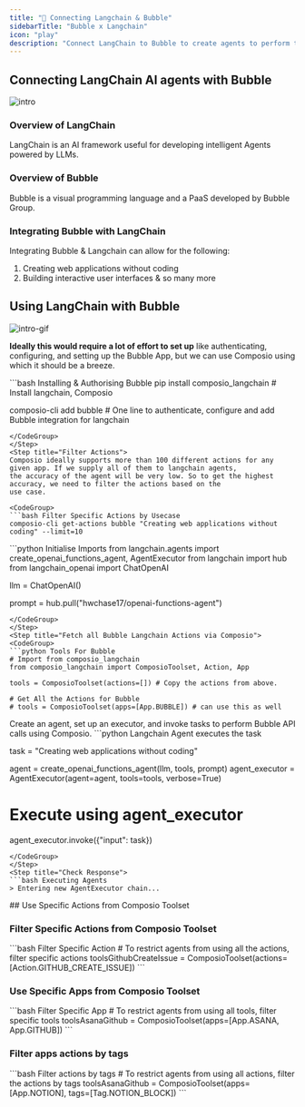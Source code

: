 ```yaml
---
title: "🚀 Connecting Langchain & Bubble"
sidebarTitle: "Bubble x Langchain"
icon: "play"
description: "Connect LangChain to Bubble to create agents to perform tasks using natural language"
---
```


## Connecting LangChain AI agents with Bubble
![intro](/media/intro.jpg)

### Overview of LangChain

LangChain is an AI framework useful for developing intelligent Agents powered by LLMs.

### Overview of Bubble

Bubble is a visual programming language and a PaaS developed by Bubble Group.

### Integrating Bubble with LangChain

Integrating Bubble & Langchain can allow for the following:

1. Creating web applications without coding
2. Building interactive user interfaces
& so many more

## Using LangChain with Bubble
![intro-gif](/media/intro.gif)
<Steps>
<Step title="Setting Up the Environment">

**Ideally this would require a lot of effort to set up** like authenticating, configuring, and setting up the Bubble App, but we can use Composio using which it should be a breeze.

<CodeGroup>
```bash Installing & Authorising Bubble
pip install composio_langchain # Install langchain, Composio 

composio-cli add bubble # One line to authenticate, configure and add Bubble integration for langchain
```
</CodeGroup>
</Step>
<Step title="Filter Actions">
Composio ideally supports more than 100 different actions for any given app. If we supply all of them to langchain agents, 
the accuracy of the agent will be very low. So to get the highest accuracy, we need to filter the actions based on the 
use case.

<CodeGroup>
```bash Filter Specific Actions by Usecase
composio-cli get-actions bubble "Creating web applications without coding" --limit=10
```
</CodeGroup>

</Step>
<Step title="Import Base Packages">

<CodeGroup>
```python Initialise Imports
from langchain.agents import create_openai_functions_agent, AgentExecutor
from langchain import hub
from langchain_openai import ChatOpenAI


llm = ChatOpenAI()

prompt = hub.pull("hwchase17/openai-functions-agent")
```
</CodeGroup>
</Step>
<Step title="Fetch all Bubble Langchain Actions via Composio">
<CodeGroup>
```python Tools For Bubble
# Import from composio_langchain
from composio_langchain import ComposioToolset, Action, App

tools = ComposioToolset(actions=[]) # Copy the actions from above. 

# Get All the Actions for Bubble
# tools = ComposioToolset(apps=[App.BUBBLE]) # can use this as well
```
</CodeGroup>
</Step>
<Step title="Execute the Agent">
Create an agent, set up an executor, and invoke tasks to perform Bubble API calls using Composio. 
<CodeGroup>
```python Langchain Agent executes the task

task = "Creating web applications without coding"

agent = create_openai_functions_agent(llm, tools, prompt)
agent_executor = AgentExecutor(agent=agent, tools=tools, verbose=True)

# Execute using agent_executor
agent_executor.invoke({"input": task})
```
</CodeGroup>
</Step>
<Step title="Check Response">
```bash Executing Agents
> Entering new AgentExecutor chain...
```
</Step>
</Steps>
## Use Specific Actions from Composio Toolset

### Filter Specific Actions from Composio Toolset

<CodeGroup>
```bash Filter Specific Action
# To restrict agents from using all the actions, filter specific actions
toolsGithubCreateIssue = ComposioToolset(actions=[Action.GITHUB_CREATE_ISSUE])
```
</CodeGroup>

### Use Specific Apps from Composio Toolset
<CodeGroup>
```bash Filter Specific App
# To restrict agents from using all tools, filter specific tools
toolsAsanaGithub = ComposioToolset(apps=[App.ASANA, App.GITHUB])
```
</CodeGroup>

### Filter apps actions by tags 
<CodeGroup>
```bash Filter actions by tags
# To restrict agents from using all actions, filter the actions by tags
toolsAsanaGithub = ComposioToolset(apps=[App.NOTION], tags=[Tag.NOTION_BLOCK])
```
</CodeGroup>

